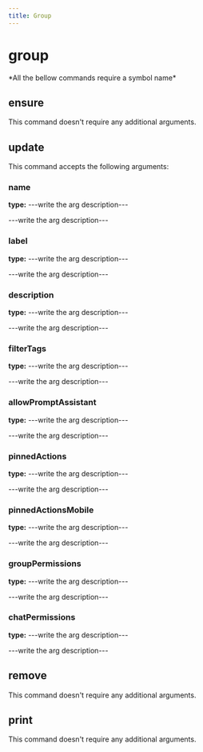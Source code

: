 ```yaml
---
title: Group
---
```


# group


  <Callout type="error" emoji="">
   *All the bellow commands require a symbol name*
  </Callout>

## ensure

This command doesn't require any additional arguments.


## update

This command accepts the following arguments:

### name
**type:** ---write the arg description---

---write the arg description---

### label
**type:** ---write the arg description---

---write the arg description---

### description
**type:** ---write the arg description---

---write the arg description---

### filterTags
**type:** ---write the arg description---

---write the arg description---

### allowPromptAssistant
**type:** ---write the arg description---

---write the arg description---

### pinnedActions
**type:** ---write the arg description---

---write the arg description---

### pinnedActionsMobile
**type:** ---write the arg description---

---write the arg description---

### groupPermissions
**type:** ---write the arg description---

---write the arg description---

### chatPermissions
**type:** ---write the arg description---

---write the arg description---


## remove

This command doesn't require any additional arguments.


## print

This command doesn't require any additional arguments.


